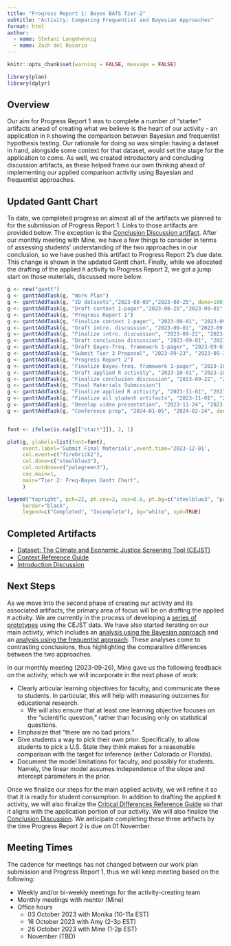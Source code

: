 ```yaml
---
title: "Progress Report 1: Bayes BATS Tier-2"
subtitle: "Activity: Comparing Frequentist and Bayesian Approaches"
format: html
author: 
  - name: Stefani Langehennig
  - name: Zach del Rosario
---
```


```r
knitr::opts_chunk$set(warning = FALSE, message = FALSE)

library(plan)
library(dplyr)
```

## Overview

Our aim for Progress Report 1 was to complete a number of "starter" artifacts ahead of creating what we believe is the heart of our activity - an application in `R` showing the comparison between Bayesian and frequentist hypothesis testing. Our rationale for doing so was simple: having a dataset in hand, alongside some context for that dataset, would set the stage for the application to come. As well, we created introductory and concluding discussion artifacts, as these helped frame our own thinking ahead of implementing our applied comparison activity using Bayesian and frequentist approaches.

## Updated Gantt Chart

To date, we completed progress on almost all of the artifacts we planned to for the submission of Progress Report 1. Links to those artifacts are provided below. The exception is the [Conclusion Discussion artifact](https://github.com/bayes-bats/tier2-freq-bayes/blob/main/development/04-conclusion.qmd). After our monthly meeting with Mine, we have a few things to consider in terms of assessing students' understanding of the two approaches in our conclusion, so we have pushed this artifact to Progress Report 2's due date. This change is shown in the updated Gantt chart. Finally, while we allocated the drafting of the applied `R` activity to Progress Report 2, we got a jump start on those materials, discussed more below. 


```r
g <- new("gantt")
g <- ganttAddTask(g, "Work Plan")
g <- ganttAddTask(g, "ID datasets","2023-08-09","2023-08-25", done=100)
g <- ganttAddTask(g, "Draft context 1-pager","2023-08-25","2023-09-01",done=100)
g <- ganttAddTask(g, "Progress Report 1")
g <- ganttAddTask(g, "Finalize context 1-pager", "2023-09-01", "2023-09-30", done=100)
g <- ganttAddTask(g, "Draft intro. discussion", "2023-09-01", "2023-09-22", done=100)
g <- ganttAddTask(g, "Finalize intro. discussion", "2023-09-22", "2023-09-30", done=75)
g <- ganttAddTask(g, "Draft conclusion discussion", "2023-09-01", "2023-09-22", done=25)
g <- ganttAddTask(g, "Draft Bayes-freq. framework 1-pager", "2023-09-01", "2023-09-30", done=100)
g <- ganttAddTask(g, "Submit Tier 3 Proposal", "2023-09-23", "2023-09-30", done=100)
g <- ganttAddTask(g, "Progress Report 2")
g <- ganttAddTask(g, "Finalize Bayes-freq. framework 1-pager", "2023-10-01", "2023-10-20", done=0)
g <- ganttAddTask(g, "Draft applied R activity", "2023-10-01", "2023-10-31", done=50)
g <- ganttAddTask(g, "Finalize conclusion discussion", "2023-09-22", "2023-09-30", done=0)
g <- ganttAddTask(g, "Final Materials Submission")
g <- ganttAddTask(g, "Finalize applied R activity", "2023-11-01", "2023-11-24", done=0)
g <- ganttAddTask(g, "Finalize all student artifacts", "2023-11-01", "2023-11-24", done=0)
g <- ganttAddTask(g, "Develop video presentation", "2023-11-24", "2023-11-30", done=0)
g <- ganttAddTask(g, "Conference prep", "2024-01-05", "2024-02-24", done=0)


font <- ifelse(is.na(g[["start"]]), 2, 1)

plot(g, ylabels=list(font=font),
     event.label='Submit Final Materials',event.time='2023-12-01',
     col.event=c("firebrick2"),
     col.done=c("steelblue3"),
     col.notdone=c("palegreen3"),
     cex.main=1,
     main="Tier 2: Freq-Bayes Gantt Chart",
     )

legend("topright", pch=22, pt.cex=2, cex=0.6, pt.bg=c("steelblue3", "palegreen3"),
     border="black",
     legend=c("Completed", "Incomplete"), bg="white", xpd=TRUE)

```

## Completed Artifacts

* [Dataset: The Climate and Economic Justice Screening Tool (CEJST)](https://screeningtool.geoplatform.gov/en/)
* [Context Reference Guide](https://github.com/bayes-bats/tier2-freq-bayes/blob/main/development/00-context.qmd)
* [Introduction Discussion](https://github.com/bayes-bats/tier2-freq-bayes/blob/main/development/01-introduction.qmd)

## Next Steps

As we move into the second phase of creating our activity and its associated artifacts, the primary area of focus will be on drafting the applied `R` activity. We are currently in the process of developing a [series of prototypes](https://github.com/bayes-bats/tier2-freq-bayes/blob/main/development/communities.qmd) using the CEJST data. We have also started iterating on our main activity, which includes an [analysis using the Bayesian approach](https://github.com/bayes-bats/tier2-freq-bayes/blob/main/development/02b-activity-bayes-main.qmd) and an [analysis using the frequentist approach](https://github.com/bayes-bats/tier2-freq-bayes/blob/main/development/02a-activity-freq-main.qmd). These analyses come to contrasting conclusions, thus highlighting the comparative differences between the two approaches.

In our monthly meeting (2023-09-26), Mine gave us the following feedback on the activity, which we will incorporate in the next phase of work:

- Clearly articular learning objectives for faculty, and communicate these to students. In particular, this will help with measuring outcomes for educational research.
  - We will also ensure that at least one learning objective focuses on the "scientific question," rather than focusing only on statistical questions.
- Emphasize that "there are no bad priors."
- Give students a way to pick their own prior. Specifically, to allow students to pick a U.S. State they think makes for a reasonable comparison with the target for inference (either Colorado or Florida).
- Document the model limitations for faculty, and possibly for students. Namely, the linear model assumes independence of the slope and intercept parameters in the prior.

Once we finalize our steps for the main applied activity, we will refine it so that it is ready for student consumption. In addition to drafting the applied `R` activity, we will also finalize the [Critical Differences Reference Guide](https://github.com/bayes-bats/tier2-freq-bayes/blob/main/development/one-pager.qmd) so that it aligns with the application portion of our activity. We will also finalize the  [Conclusion Discussion](https://github.com/bayes-bats/tier2-freq-bayes/blob/main/development/04-conclusion.qmd). We anticipate completing these three artifacts by the time Progress Report 2 is due on 01 November.

## Meeting Times

The cadence for meetings has not changed between our work plan submission and Progress Report 1, thus we will keep meeting based on the following:

-   Weekly and/or bi-weekly meetings for the activity-creating team
-   Monthly meetings with mentor (Mine)
-   Office hours
    -   03 October 2023 with Monika (10-11a EST)
    -   16 October 2023 with Amy (2-3p EST)
    -   26 October 2023 with Mine (1-2p EST)
    -   November (TBD)

